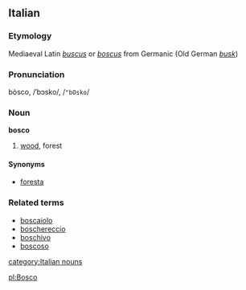 ==Italian==
===Etymology===
Mediaeval Latin ''[[buscus]]'' or ''[[boscus]]'' from Germanic (Old German ''[[busk]]'')
===Pronunciation===
bòsco, /ˈbɔsko/, /<tt>"bOsko</tt>/
===Noun===
'''bosco'''

# [[wood]], forest

====Synonyms====
*[[foresta]]

===Related terms===
*[[boscaiolo]]
*[[boschereccio]]
*[[boschivo]]
*[[boscoso]]
[[category:Italian nouns]]

[[pl:Bosco]]